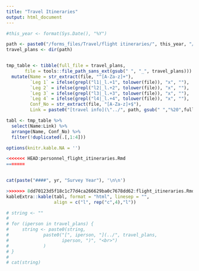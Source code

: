 ```yaml
---
title: "Travel Itineraries"
output: html_document
---
```


```r
#this_year <- format(Sys.Date(), "%Y")

path <- paste0("/forms_files/Travel/flight itineraries/", this_year, "/")
travel_plans <- dir(path)


tmp_table <- tibble(full_file = travel_plans, 
       file = tools::file_path_sans_ext(gsub(" ", "_", travel_plans))) %>%
  mutate(Name = str_extract(file, "^[A-Za-z]+"),
         `Leg 1` = ifelse(grepl("l1|_l.+1", tolower(file)), "x", ""), 
         `Leg 2` = ifelse(grepl("l2|_l.+2", tolower(file)), "x", ""), 
         `Leg 3` = ifelse(grepl("l3|_l.+3", tolower(file)), "x", ""), 
         `Leg 4` = ifelse(grepl("l4|_l.+4", tolower(file)), "x", ""), 
         Conf_No = str_extract(file, "[A-Za-z]+$"),
         Link = paste0("[travel info](\"../", path, gsub(" ","%20",full_file), "\")")) 

tabl <- tmp_table %>%
  select(Name:Link) %>%
  arrange(Name, Conf_No) %>%
  filter(!duplicated(.[,1:4]))

options(knitr.kable.NA = '')

<<<<<<< HEAD:personnel_flight_itineraries.Rmd
=======
  

cat(paste("####", yr, "Survey Year"), '\n\n')

>>>>>>> 8dd70123d5f18c1c77d4ca266629ba0c7678dd62:flight_itineraries.Rmd
kableExtra::kable(tabl, format = "html", linesep = "",
                  align = c("l", rep("c",4),"l")) 

# string <- ""
# 
# for (iperson in travel_plans) {
#     string <- paste0(string,
#             paste0("[", iperson, "](../", travel_plans,
#                    iperson, ")", "<br>")
#             )
# }
# 
# cat(string)
```